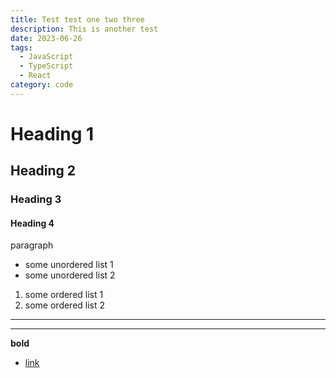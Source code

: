 ```yaml
---
title: Test test one two three
description: This is another test
date: 2023-06-26
tags:
  - JavaScript
  - TypeScript
  - React
category: code
---
```


# Heading 1

## Heading 2

### Heading 3

#### Heading 4

paragraph

- some unordered list 1
- some unordered list 2

1. some ordered list 1
2. some ordered list 2

---

---

**bold**

- [link](google.com)

